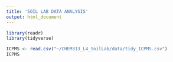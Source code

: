 ```yaml
---
title: 'SOIL LAB DATA ANALYSIS'
output: html_document
---
```


```r
library(readr)
library(tidyverse)
```



```r
ICPMS <- read.csv("~/CHEM313_L4_SoilLab/data/tidy_ICPMS.csv")
ICPMS
```

